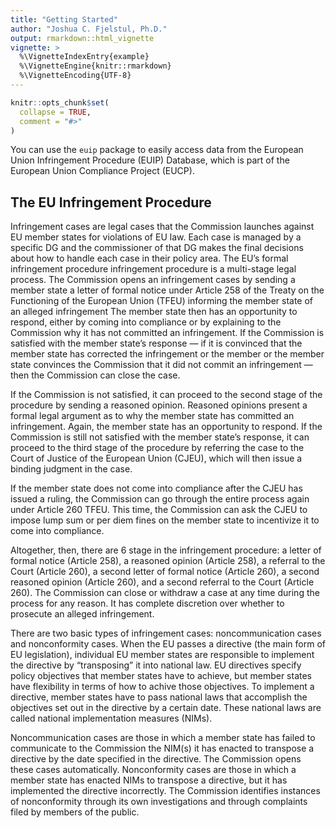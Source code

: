 ```yaml
---
title: "Getting Started"
author: "Joshua C. Fjelstul, Ph.D."
output: rmarkdown::html_vignette
vignette: >
  %\VignetteIndexEntry{example}
  %\VignetteEngine{knitr::rmarkdown}
  %\VignetteEncoding{UTF-8}
---
```


```r
knitr::opts_chunk$set(
  collapse = TRUE,
  comment = "#>"
)
```

You can use the `euip` package to easily access data from the European Union Infringement Procedure (EUIP) Database, which is part of the European Union Compliance Project (EUCP).

## The EU Infringement Procedure

Infringement cases are legal cases that the Commission launches against EU member states for violations of EU law. Each case is managed by a specific DG and the commissioner of that DG makes the final decisions about how to handle each case in their policy area. The EU's formal infringement procedure infringement procedure is a multi-stage legal process. The Commission opens an infringement cases by sending a member state a letter of formal notice under Article 258 of the Treaty on the Functioning of the European Union (TFEU) informing the member state of an alleged infringement The member state then has an opportunity to respond, either by coming into compliance or by explaining to the Commission why it has not committed an infringement. If the Commission is satisfied with the member state's response — if it is convinced that the member state has corrected the infringement or the member or the member state convinces the Commission that it did not commit an infringement — then the Commission can close the case.

If the Commission is not satisfied, it can proceed to the second stage of the procedure by sending a reasoned opinion. Reasoned opinions present a formal legal argument as to why the member state has committed an infringement. Again, the member state has an opportunity to respond. If the Commission is still not satisfied with the member state's response, it can proceed to the third stage of the procedure by referring the case to the Court of Justice of the European Union (CJEU), which will then issue a binding judgment in the case.

If the member state does not come into compliance after the CJEU has issued a ruling, the Commission can go through the entire process again under Article 260 TFEU. This time, the Commission can ask the CJEU to impose lump sum or per diem fines on the member state to incentivize it to come into compliance. 

Altogether, then, there are 6 stage in the infringement procedure: a letter of formal notice (Article 258), a reasoned opinion (Article 258), a referral to the Court (Article 260), a second letter of formal notice (Article 260), a second reasoned opinion (Article 260), and a second referral to the Court (Article 260). The Commission can close or withdraw a case at any time during the process for any reason. It has complete discretion over whether to prosecute an alleged infringement. 

There are two basic types of infringement cases: noncommunication cases and nonconformity cases. When the EU passes a directive (the main form of EU legislation), individual EU member states are responsible to implement the directive by "transposing" it into national law. EU directives specify policy objectives that member states have to achieve, but member states have flexibility in terms of how to achive those objectives. To implement a directive, member states have to pass national laws that accomplish the objectives set out in the directive by a certain date. These national laws are called national implementation measures (NIMs). 

Noncommunication cases are those in which a member state has failed to communicate to the Commission the NIM(s) it has enacted to transpose a directive by the date specified in the directive. The Commission opens these cases automatically. Nonconformity cases are those in which a member state has enacted NIMs to transpose a directive, but it has implemented the directive incorrectly. The Commission identifies instances of nonconformity through its own investigations and through complaints filed by members of the public.

